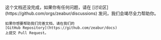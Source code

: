 
<Callout>
    这个文档还没完成，如果你有任何问题，请在
    [讨论区](https://github.com/orgs/zeabur/discussions)
    发问，我们会竭尽全力帮助你。

    如果你想要帮助我们完善文档，请在我们的
    [GitHub Repository](https://github.com/zeabur/docs)
    上提交 Pull Request。
</Callout>
